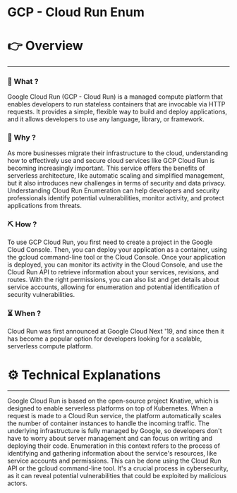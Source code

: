 # GCP - Cloud Run Enum


# 👉 Overview

---

### 👀 What ?

Google Cloud Run (GCP - Cloud Run) is a managed compute platform that enables developers to run stateless containers that are invocable via HTTP requests. It provides a simple, flexible way to build and deploy applications, and it allows developers to use any language, library, or framework.


### 🧐 Why ?

As more businesses migrate their infrastructure to the cloud, understanding how to effectively use and secure cloud services like GCP Cloud Run is becoming increasingly important. This service offers the benefits of serverless architecture, like automatic scaling and simplified management, but it also introduces new challenges in terms of security and data privacy. Understanding Cloud Run Enumeration can help developers and security professionals identify potential vulnerabilities, monitor activity, and protect applications from threats.


### ⛏️ How ?

To use GCP Cloud Run, you first need to create a project in the Google Cloud Console. Then, you can deploy your application as a container, using the gcloud command-line tool or the Cloud Console. Once your application is deployed, you can monitor its activity in the Cloud Console, and use the Cloud Run API to retrieve information about your services, revisions, and routes. With the right permissions, you can also list and get details about service accounts, allowing for enumeration and potential identification of security vulnerabilities.


### ⏳ When ?

Cloud Run was first announced at Google Cloud Next '19, and since then it has become a popular option for developers looking for a scalable, serverless compute platform.


# ⚙️ Technical Explanations

---

Google Cloud Run is based on the open-source project Knative, which is designed to enable serverless platforms on top of Kubernetes. When a request is made to a Cloud Run service, the platform automatically scales the number of container instances to handle the incoming traffic. The underlying infrastructure is fully managed by Google, so developers don't have to worry about server management and can focus on writing and deploying their code. Enumeration in this context refers to the process of identifying and gathering information about the service's resources, like service accounts and permissions. This can be done using the Cloud Run API or the gcloud command-line tool. It's a crucial process in cybersecurity, as it can reveal potential vulnerabilities that could be exploited by malicious actors.

